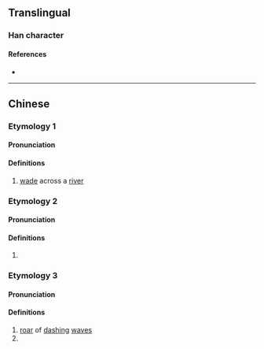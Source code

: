 {{character info}}
==Translingual==

===Han character===
{{Han char|rn=85|rad=水|as=08|sn=11|four=37120|canj=EBB|ids=⿰氵朋}}

====References====
* {{Han ref|kx=0630.050|dkj=17647|dj=1032.070|hdz=31655.050|uh=6DDC|ud=28124|bh=D5F2|bd=54770}}

----

==Chinese==
{{zh-forms}}

===Etymology 1===

====Pronunciation====
{{zh-pron
|m=píng
|c=paang4,pang4,ping1
|mc=y
|oc=y
|ma=
|cat=v
}}

====Definitions====
{{zh-hanzi}}

# [[wade]] across a [[river]]

===Etymology 2===

====Pronunciation====
{{zh-pron
|m=píng
|cat=n
}}

====Definitions====
{{zh-hanzi}}

# {{zh-only|淜滂|[[sound]] of the [[wind]]}}

===Etymology 3===

====Pronunciation====
{{zh-pron
|m=péng
|c=
|ma=
|cat=pn
}}

====Definitions====
{{zh-hanzi}}

# [[roar]] of [[dash]]ing [[wave]]s
# {{zh-used in|普淜|[[town]] in [[Yunnan]] [[province]]}}